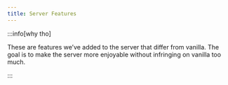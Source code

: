 ```yaml
---
title: Server Features
---
```


:::info[why tho]

These are features we’ve added to the server that differ from vanilla. The goal is to make the server more enjoyable without infringing on vanilla too much. 

:::

<Row>
<Col width="4">

<Card title="GitHub Repo" href={frontMatter.github_link} description="" />

</Col>
</Row>
<Row>
<Col width="4">

<Card title="GitHub Repo" href={frontMatter.github_link} description="" />

</Col>
</Row>
<Row>
<Col width="4">

<Card title="GitHub Repo" href={frontMatter.github_link} description="" />

</Col>
</Row>